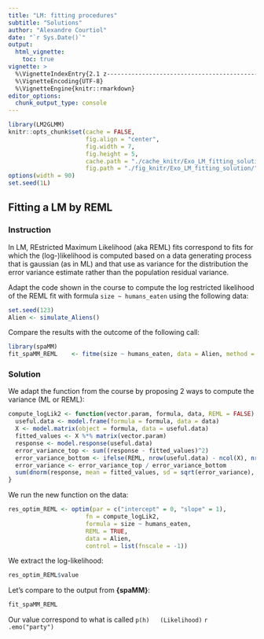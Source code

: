 ```yaml
---
title: "LM: fitting procedures"
subtitle: "Solutions"
author: "Alexandre Courtiol"
date: "`r Sys.Date()`"
output:
  html_vignette:
    toc: true
vignette: >
  %\VignetteIndexEntry{2.1 z-------------------------------------------------------------solutions}
  %\VignetteEncoding{UTF-8}
  %\VignetteEngine{knitr::rmarkdown}
editor_options:
  chunk_output_type: console
---
```


```r
library(LM2GLMM)
knitr::opts_chunk$set(cache = FALSE,
                      fig.align = "center",
                      fig.width = 7,
                      fig.height = 5,
                      cache.path = "./cache_knitr/Exo_LM_fitting_solution/",
                      fig.path = "./fig_knitr/Exo_LM_fitting_solution/")
options(width = 90)
set.seed(1L)
```

## Fitting a LM by REML

### Instruction

In LM, REstricted Maximum Likelihood (aka REML) fits correspond to fits for which the (log-)likelihood is computed based on a data generating process that is gaussian (as in ML) and that use as variance for the distribution the error variance estimate rather than the population residual variance.

Adapt the code shown in the course to compute the log restricted likelihood of the REML fit with formula `size ~ humans_eaten` using the following data:

```r
set.seed(123)
Alien <- simulate_Aliens()
```

Compare the results with the outcome of the following call:

```r
library(spaMM)
fit_spaMM_REML    <- fitme(size ~ humans_eaten, data = Alien, method = "REML")
```

### Solution

We adapt the function from the course by proposing 2 ways to compute the variance (ML or REML):

```r
compute_logLik2 <- function(vector.param, formula, data, REML = FALSE) { ## ML is the default
  useful.data <- model.frame(formula = formula, data = data)
  X <- model.matrix(object = formula, data = useful.data)
  fitted_values <- X %*% matrix(vector.param)
  response <- model.response(useful.data)
  error_variance_top <- sum((response - fitted_values)^2) 
  error_variance_bottom <- ifelse(REML, nrow(useful.data) - ncol(X), nrow(useful.data))
  error_variance <- error_variance_top / error_variance_bottom
  sum(dnorm(response, mean = fitted_values, sd = sqrt(error_variance), log = TRUE))
}
```

We run the new function on the data:

```r
res_optim_REML <- optim(par = c("intercept" = 0, "slope" = 1),
                      fn = compute_logLik2,
                      formula = size ~ humans_eaten,
                      REML = TRUE,
                      data = Alien,
                      control = list(fnscale = -1))
```

We extract the log-likelihood:

```r
res_optim_REML$value
```

Let's compare to the output from **{spaMM}**:

```r
fit_spaMM_REML
```

Our value correspond to what is called `p(h)   (Likelihood)` `r .emo("party")`

